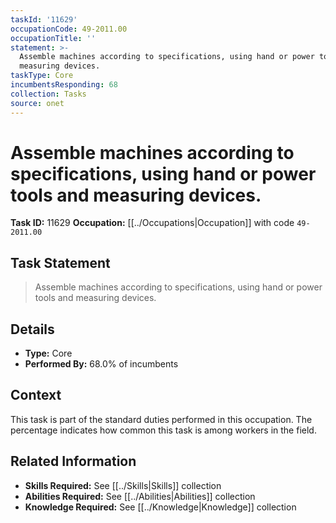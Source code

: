 ```yaml
---
taskId: '11629'
occupationCode: 49-2011.00
occupationTitle: ''
statement: >-
  Assemble machines according to specifications, using hand or power tools and
  measuring devices.
taskType: Core
incumbentsResponding: 68
collection: Tasks
source: onet
---
```

# Assemble machines according to specifications, using hand or power tools and measuring devices.

**Task ID:** 11629
**Occupation:** [[../Occupations|Occupation]] with code `49-2011.00`

## Task Statement

> Assemble machines according to specifications, using hand or power tools and measuring devices.

## Details

- **Type:** Core
- **Performed By:** 68.0% of incumbents

## Context

This task is part of the standard duties performed in this occupation. The percentage indicates how common this task is among workers in the field.

## Related Information

- **Skills Required:** See [[../Skills|Skills]] collection
- **Abilities Required:** See [[../Abilities|Abilities]] collection
- **Knowledge Required:** See [[../Knowledge|Knowledge]] collection

